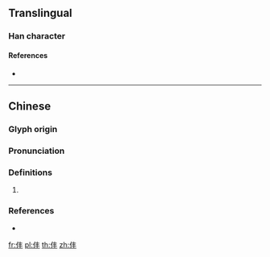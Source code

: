 {{character info/new}}
==Translingual==

===Han character===
{{Han char|rn=9|rad=人|as=04|sn=6|four=|canj=OQJ|ids=⿰亻丰}}

====References====
* {{Han ref|kx=0094.220|dkj=00414|dj=0200.130|hdz=10122.040|uh=4EF9|ud=20217}}

----

==Chinese==
{{zh-forms}}

===Glyph origin===
{{Han etym}}

===Pronunciation===
{{zh-pron
|m=fēng
|mc=y
|oc=y
|cat=
}}

===Definitions===
{{zh-hanzi}}

# {{n-g|the name of a legendary immortal}}

===References===
* {{R:twedu|C00081}}

[[fr:仹]]
[[pl:仹]]
[[th:仹]]
[[zh:仹]]